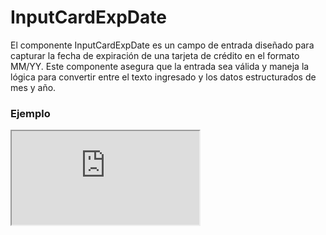 
# InputCardExpDate

El componente InputCardExpDate es un campo de entrada diseñado para capturar la fecha de expiración de una tarjeta de crédito en el formato MM/YY. Este componente asegura que la entrada sea válida y maneja la lógica para convertir entre el texto ingresado y los datos estructurados de mes y año.

### Ejemplo

<Iframe
  minHeightIframe="30dvh"
  src="https://fenextjs-component-storybook.vercel.app/iframe.html?args=&id=input-card-inputcardexpdate--index&viewMode=story"
/>

### Importacion

Para importar el componente InputCardExpDate, se puede hacer desde fenextjs

```tsx copy
import { InputCardExpDate } from "fenextjs";
```

### Parametros

| Parametro        | Tipo                                       | Requerido | Default   | Descripcion                                                                                                 |
| ---------------- | ------------------------------------------ | --------- | --------- | ----------------------------------------------------------------------------------------------------------- |
| defaultValue     | InputCardExpDateDataProps                  | no        | \{\}      | Valor predeterminado del componente, que incluye el mes y el año de expiración de la tarjeta.               |
| value            | InputCardExpDateDataProps                  | no        | \{\}      | Valor controlado del componente, que debe incluir el mes y el año de expiración.                            |
| onChange         | (data: InputCardExpDateDataProps) =\> void | no        | undefined | Función que se ejecuta cuando los datos del componente cambian, proporcionando el mes y el año como objeto. |
| maxExpDateLength | number                                     | no        | 4         | Longitud máxima permitida para la entrada de la fecha de expiración. Se establece como 4 para MMYY.         |
| placeholder      | string                                     | no        | 'MM/YY'   | Texto que se muestra como marcador de posición en el campo de entrada.                                      |
| disabled         | boolean                                    | no        | false     | Indica si el campo de entrada está deshabilitado.                                                           |
| required         | boolean                                    | no        | false     | Indica si el campo de entrada es obligatorio.                                                               |
| error            | string \| undefined                        | no        | undefined | Mensaje de error que se muestra si la validación falla.                                                     |
| className        | string                                     | no        | ''        | Clase CSS para personalizar el estilo del componente.                                                       |

### Storybook

Para ver el storybook del componente lo puede hacer con este [link](https://fenextjs-component-storybook.vercel.app/?path=/story/input-card-inputcardexpdate--index)

### Usos

- Básico

```tsx copy
<InputCardExpDate />
```

- InputCardExpDate con valor predeterminado

```tsx copy
<InputCardExpDate defaultValue={{ month: 12, year: 23 }} />
```

- InputCardExpDate controlado

```tsx copy
<InputCardExpDate
  value={{ month: 11, year: 25 }}
  onChange={(data) => console.log(data)}
/>
```

- InputCardExpDate deshabilitado

```tsx copy
<InputCardExpDate disabled={true} />
```
